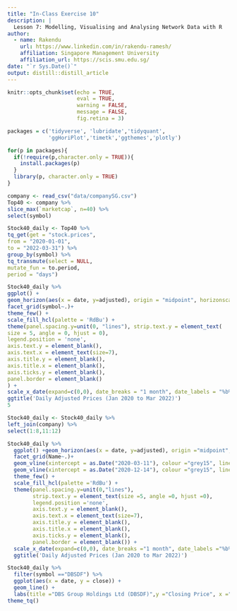 ```yaml
---
title: "In-Class Exercise 10"
description: |
  Lesson 7: Modelling, Visualising and Analysing Network Data with R
author:
  - name: Rakendu 
    url: https://www.linkedin.com/in/rakendu-ramesh/
    affiliation: Singapore Management University
    affiliation_url: https://scis.smu.edu.sg/
date: "`r Sys.Date()`"
output: distill::distill_article
---
```


```r
knitr::opts_chunk$set(echo = TRUE,
                      eval = TRUE,
                      warning = FALSE,
                      message = FALSE,
                      fig.retina = 3)
```

```r
packages = c('tidyverse', 'lubridate','tidyquant',
             'ggHoriPlot','timetk','ggthemes','plotly')

for(p in packages){
  if(!require(p,character.only = TRUE)){
    install.packages(p)
  }
  library(p, character.only = TRUE)
}
```


```r

company <- read_csv("data/companySG.csv")
Top40 <- company %>%
slice_max(`marketcap`, n=40) %>%
select(symbol)

```

```r
Stock40_daily <- Top40 %>%
tq_get(get = "stock.prices",
from = "2020-01-01",
to = "2022-03-31") %>%
group_by(symbol) %>%
tq_transmute(select = NULL,
mutate_fun = to.period,
period = "days")

```


```r

Stock40_daily %>%
ggplot() +
geom_horizon(aes(x = date, y=adjusted), origin = "midpoint", horizonscale = 6)+
facet_grid(symbol~.)+
theme_few() +
scale_fill_hcl(palette = 'RdBu') +
theme(panel.spacing.y=unit(0, "lines"), strip.text.y = element_text(
size = 5, angle = 0, hjust = 0),
legend.position = 'none',
axis.text.y = element_blank(),
axis.text.x = element_text(size=7),
axis.title.y = element_blank(),
axis.title.x = element_blank(),
axis.ticks.y = element_blank(),
panel.border = element_blank()
) +
scale_x_date(expand=c(0,0), date_breaks = "1 month", date_labels = "%b%y") +
ggtitle('Daily Adjusted Prices (Jan 2020 to Mar 2022)')
5


```

```r

Stock40_daily <- Stock40_daily %>%
left_join(company) %>%
select(1:8,11:12)
```
```r
Stock40_daily %>%
  ggplot() +geom_horizon(aes(x = date, y=adjusted), origin ="midpoint", horizonscale =6)+
  facet_grid(Name~.)+
  geom_vline(xintercept = as.Date("2020-03-11"), colour ="grey15", linetype ="dashed", size =0.5)+
  geom_vline(xintercept = as.Date("2020-12-14"), colour ="grey15", linetype ="dashed", size =0.5)+
  theme_few() +
  scale_fill_hcl(palette ='RdBu') +
  theme(panel.spacing.y=unit(0,"lines"),
        strip.text.y = element_text(size =5, angle =0, hjust =0),
        legend.position ='none',
        axis.text.y = element_blank(),
        axis.text.x = element_text(size=7),
        axis.title.y = element_blank(),
        axis.title.x = element_blank(),
        axis.ticks.y = element_blank(),
        panel.border = element_blank()) +
  scale_x_date(expand=c(0,0), date_breaks ="1 month", date_labels ="%b%y") +
  ggtitle('Daily Adjusted Prices (Jan 2020 to Mar 2022)')
```

```r
Stock40_daily %>% 
  filter(symbol =="DBSDF") %>%
  ggplot(aes(x = date, y = close)) +
  geom_line() +
  labs(title ="DBS Group Holdings Ltd (DBSDF)",y ="Closing Price", x ="") +
theme_tq()
```
